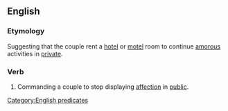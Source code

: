 ==English==

===Etymology===
Suggesting that the couple rent a [[hotel]] or [[motel]] room to continue [[amorous]] activities in [[private]].

===Verb===
{{head|en|verb|head=[[get]] a [[room]]}}

# {{context|idiomatic|slang|sometimes|humorous}} Commanding a couple to stop displaying [[affection]] in [[public]].

[[Category:English predicates]]